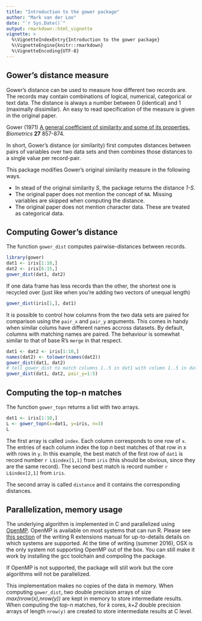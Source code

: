 ```yaml
---
title: "Introduction to the gower package"
author: "Mark van der Loo"
date: "`r Sys.Date()`"
output: rmarkdown::html_vignette
vignette: >
  %\VignetteIndexEntry{Introduction to the gower package}
  %\VignetteEngine{knitr::rmarkdown}
  %\VignetteEncoding{UTF-8}
---
```


## Gower's distance measure

Gower's distance can be used to measure how different two records are. The records may contain combinations of logical, numerical, categorical or text data. The distance is always a number between 0 (identical) and 1 
(maximally dissimilar). An easy to read specification of the measure is given in the original paper.

Gower (1971) [A general coefficient of similarity and some of its properties.](http://venus.unive.it/romanaz/modstat_ba/gowdis.pdf)  _Biometrics_ **27** 857-874.

In short, Gower's distance (or similarity) first computes distances between pairs of variables over two data sets and then combines those distances to a single value per record-pair.

This package modifies Gower's original similarity measure in the following ways.

- In stead of the original similarity _S_, the package returns the distance _1-S_.
- The original paper does not mention the concept of `NA`. Missing variables are skipped when computing the distance.
- The original paper does not mention character data. These are treated as categorical data.

## Computing Gower's distance

The function ```gower_dist``` computes pairwise-distances between records.

```r
library(gower)
dat1 <- iris[1:10,]
dat2 <- iris[6:15,]
gower_dist(dat1, dat2)
```
If one data frame has less records than the other, the shortest one is recycled over (just like when you're adding two vectors of unequal length)

```r
gower_dist(iris[1,], dat1)
```

It is possible to control how columns from the two data sets are paired for comparison using the `pair_x` and `pair_y` arguments. This comes in handy when similar colums have different names accross datasets.  By default, columns with matching names are paired. The behaviour is somewhat similar to that of base R's `merge` in that respect.

```r
dat1 <- dat2 <- iris[1:10,]
names(dat2) <- tolower(names(dat2))
gower_dist(dat1, dat2)
# tell gower_dist to match columns 1..5 in dat1 with column 1..5 in dat2
gower_dist(dat1, dat2, pair_y=1:5)
```

## Computing the top-n matches

The function `gower_topn` returns a list with two arrays.
```r
dat1 <- iris[1:10,]
L <- gower_topn(x=dat1, y=iris, n=3)
L
```

The first array is called `index`. Each column corresponds to one row of `x`. The entries of each column
index the top _n_ best matches of that row in x with rows in `y`. In this example, the best match of the first row of `dat1` is record number ```r L$index[1,1]``` from `iris` (this should be obvious, since they are the same record). The second best match is record number ```r L$index[2,1]``` from `iris`.
 
The second array is called `distance` and it contains the corresponding distances.



## Parallelization, memory usage


The underlying algorithm is implemented in C and parallelized using [OpenMP](http://www.openmp.org). OpenMP is available on most systems that can run R. Please see [this section](https://cran.r-project.org/doc/manuals/r-release/R-exts.html#OpenMP-support) of the writing R extensions manual for up-to-details details on which systems are supported. At the time of writing (summer 2016), OSX is the only system not supporting OpenMP out of the box. You can still make it work by installing the gcc toolchain and compoling the package.

If OpenMP is not supported, the package will still work but the core algorithms will not be parallelized.

This implementation makes no copies of the data in memory. When computing `gower_dist`, two double precision
arrays of size _max(nrow(x),nrow(y))_ are kept in memory to store intermediate results. When computing the top-n matches, for _k_ cores, _k+2_ double precision arrays of length ```nrow(y)``` are created to store intermediate results at C level.

